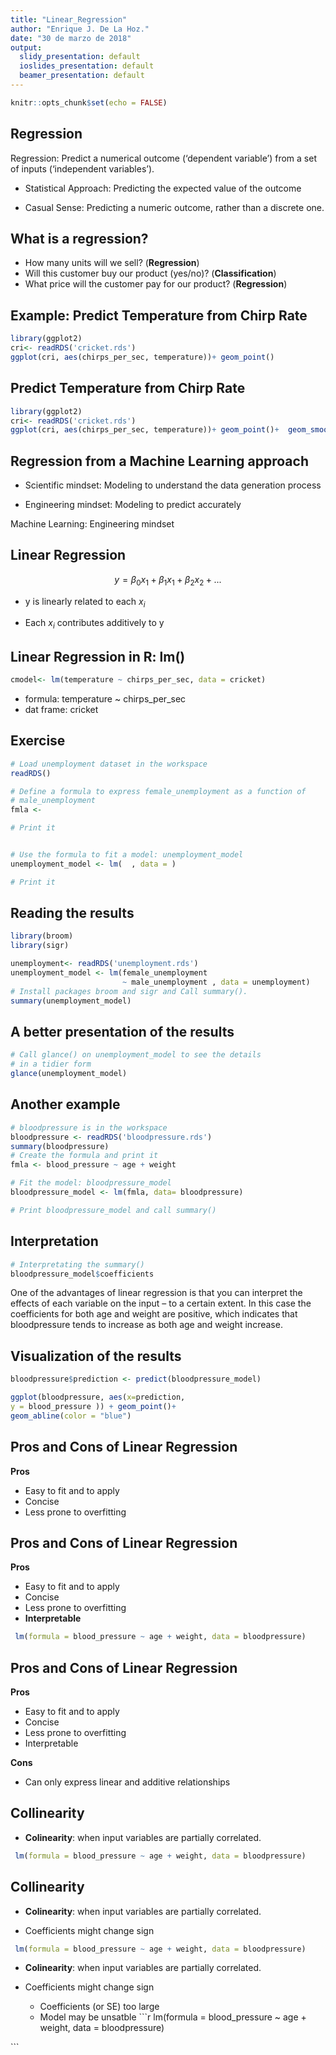 ```yaml
---
title: "Linear_Regression"
author: "Enrique J. De La Hoz."
date: "30 de marzo de 2018"
output:
  slidy_presentation: default
  ioslides_presentation: default
  beamer_presentation: default
---
```


```r
knitr::opts_chunk$set(echo = FALSE)
```

## Regression

Regression: Predict a numerical outcome ('dependent variable') from a set of inputs ('independent variables').

* Statistical Approach: Predicting the expected value of the outcome

* Casual Sense: Predicting a numeric outcome, rather than a discrete one.

## What is a regression?

- How many units will we sell? (**Regression**)
- Will this customer buy our product (yes/no)? (**Classification**)
- What price will the customer pay for our product? (**Regression**)

## Example: Predict Temperature from Chirp Rate

```r
library(ggplot2)
cri<- readRDS('cricket.rds')
ggplot(cri, aes(chirps_per_sec, temperature))+ geom_point()

```


## Predict Temperature from Chirp Rate

```r
library(ggplot2)
cri<- readRDS('cricket.rds')
ggplot(cri, aes(chirps_per_sec, temperature))+ geom_point()+  geom_smooth(method ="lm", se = FALSE) 

```

## Regression from a Machine Learning approach

* Scientific mindset: Modeling to understand the data generation process

* Engineering mindset: Modeling to predict accurately

Machine Learning: Engineering mindset

## Linear Regression

$$ y = \beta_0x_1 + \beta_1x_1 + \beta_2x_2 + ...$$

* y is linearly related to each $x_i$

* Each $x_i$ contributes additively to y

## Linear Regression in R: lm()

```r

cmodel<- lm(temperature ~ chirps_per_sec, data = cricket)
```

* formula: temperature ~ chirps_per_sec
* dat frame: cricket

## Exercise

```r
# Load unemployment dataset in the workspace
readRDS()

# Define a formula to express female_unemployment as a function of
# male_unemployment
fmla <- 

# Print it


# Use the formula to fit a model: unemployment_model
unemployment_model <- lm(  , data = )

# Print it

```

## Reading the results
```r

library(broom)
library(sigr)

```

```r
unemployment<- readRDS('unemployment.rds')
unemployment_model <- lm(female_unemployment 
                         ~ male_unemployment , data = unemployment)
# Install packages broom and sigr and Call summary().
summary(unemployment_model)
```

## A better presentation of the results

```r
# Call glance() on unemployment_model to see the details
# in a tidier form
glance(unemployment_model)
```

## Another example

```r
# bloodpressure is in the workspace
bloodpressure <- readRDS('bloodpressure.rds')
summary(bloodpressure)
# Create the formula and print it
fmla <- blood_pressure ~ age + weight

# Fit the model: bloodpressure_model
bloodpressure_model <- lm(fmla, data= bloodpressure)

# Print bloodpressure_model and call summary() 
```

## Interpretation

```r
# Interpretating the summary() 
bloodpressure_model$coefficients

```
 One of the advantages of linear regression is that you can interpret the effects of each variable on the input – to a certain extent. In this case the coefficients for both age and weight are positive, which indicates that bloodpressure tends to increase as both age and weight increase.
 
 
## Visualization of the results

```r
bloodpressure$prediction <- predict(bloodpressure_model)
```

```r
ggplot(bloodpressure, aes(x=prediction,
y = blood_pressure )) + geom_point()+
geom_abline(color = "blue")
```
 
## Pros and Cons of Linear Regression

**Pros**

* Easy to fit and to apply
* Concise
* Less prone to overfitting
 
## Pros and Cons of Linear Regression

**Pros**

* Easy to fit and to apply
* Concise
* Less prone to overfitting
* **Interpretable**
```r
 lm(formula = blood_pressure ~ age + weight, data = bloodpressure)

```


## Pros and Cons of Linear Regression

**Pros**

* Easy to fit and to apply
* Concise
* Less prone to overfitting
* Interpretable

**Cons**

* Can only express linear and additive relationships

## Collinearity

* **Colinearity**: when input variables are partially correlated.

```r
 lm(formula = blood_pressure ~ age + weight, data = bloodpressure)

```

## Collinearity

* **Colinearity**: when input variables are partially correlated.

* Coefficients might change sign
```r
 lm(formula = blood_pressure ~ age + weight, data = bloodpressure)

```



* **Colinearity**: when input variables are partially correlated.

* Coefficients might change sign
    + Coefficients (or SE) too large
    + Model may be unsatble
```r
 lm(formula = blood_pressure ~ age + weight, data = bloodpressure)

```